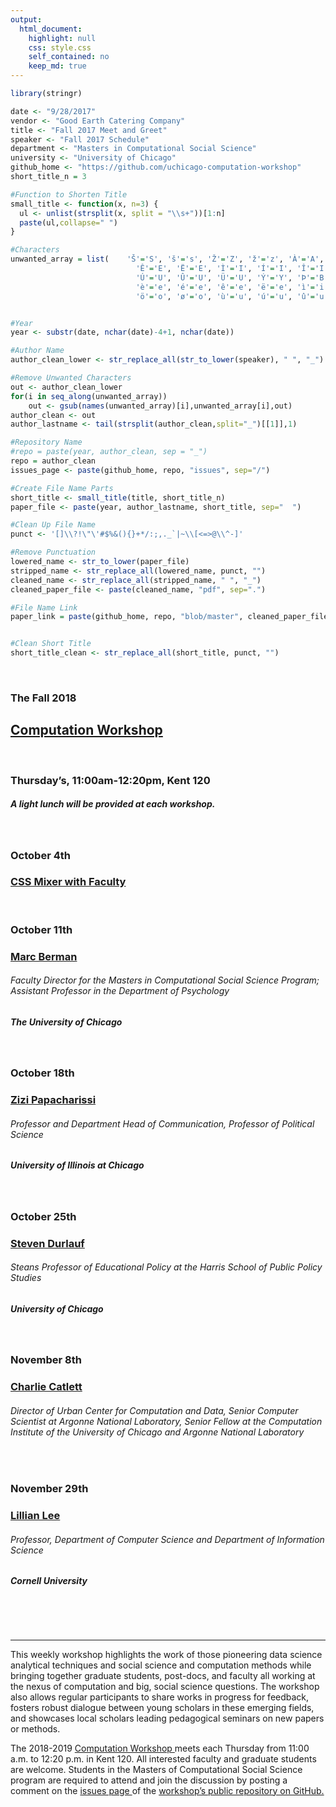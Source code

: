 ```yaml
---
output:
  html_document:
    highlight: null
    css: style.css
    self_contained: no
    keep_md: true
---
```


```r
library(stringr)

date <- "9/28/2017"
vendor <- "Good Earth Catering Company"
title <- "Fall 2017 Meet and Greet"
speaker <- "Fall 2017 Schedule"
department <- "Masters in Computational Social Science"
university <- "University of Chicago"
github_home <- "https://github.com/uchicago-computation-workshop"
short_title_n = 3


```

```r
#Function to Shorten Title
small_title <- function(x, n=3) {
  ul <- unlist(strsplit(x, split = "\\s+"))[1:n]
  paste(ul,collapse=" ")
}

#Characters
unwanted_array = list(    'Š'='S', 'š'='s', 'Ž'='Z', 'ž'='z', 'À'='A', 'Á'='A', 'Â'='A', 'Ã'='A', 'Ä'='A', 'Å'='A', 'Æ'='A', 'Ç'='C', 'È'='E', 'É'='E',
                            'Ê'='E', 'Ë'='E', 'Ì'='I', 'Í'='I', 'Î'='I', 'Ï'='I', 'Ñ'='N', 'Ò'='O', 'Ó'='O', 'Ô'='O', 'Õ'='O', 'Ö'='O', 'Ø'='O', 'Ù'='U',
                            'Ú'='U', 'Û'='U', 'Ü'='U', 'Ý'='Y', 'Þ'='B', 'ß'='Ss', 'à'='a', 'á'='a', 'â'='a', 'ã'='a', 'ä'='a', 'å'='a', 'æ'='a', 'ç'='c',
                            'è'='e', 'é'='e', 'ê'='e', 'ë'='e', 'ì'='i', 'í'='i', 'î'='i', 'ï'='i', 'ð'='o', 'ñ'='n', 'ò'='o', 'ó'='o', 'ô'='o', 'õ'='o',
                            'ö'='o', 'ø'='o', 'ù'='u', 'ú'='u', 'û'='u', 'ý'='y', 'ý'='y', 'þ'='b', 'ÿ'='y' )


#Year
year <- substr(date, nchar(date)-4+1, nchar(date))

#Author Name
author_clean_lower <- str_replace_all(str_to_lower(speaker), " ", "_")

#Remove Unwanted Characters
out <- author_clean_lower
for(i in seq_along(unwanted_array))
    out <- gsub(names(unwanted_array)[i],unwanted_array[i],out)
author_clean <- out
author_lastname <- tail(strsplit(author_clean,split="_")[[1]],1)

#Repository Name
#repo = paste(year, author_clean, sep = "_")
repo = author_clean
issues_page <- paste(github_home, repo, "issues", sep="/")

#Create File Name Parts
short_title <- small_title(title, short_title_n)
paper_file <- paste(year, author_lastname, short_title, sep="  ")

#Clean Up File Name
punct <- '[]\\?!\"\'#$%&(){}+*/:;,._`|~\\[<=>@\\^-]'

#Remove Punctuation
lowered_name <- str_to_lower(paper_file)
stripped_name <- str_replace_all(lowered_name, punct, "")
cleaned_name <- str_replace_all(stripped_name, " ", "_")
cleaned_paper_file <- paste(cleaned_name, "pdf", sep=".")

#File Name Link
paper_link = paste(github_home, repo, "blob/master", cleaned_paper_file, sep="/"  )


#Clean Short Title
short_title_clean <- str_replace_all(short_title, punct, "")

```

<br>

<h3 class=pfblock-header> The Fall 2018 </h3>
<h2 class=pfblock-header4> <a href="https://macss.uchicago.edu/content/computation-workshop"> Computation Workshop </a> </h2>
<br>
<h3 class=pfblock-header3> Thursday's, 11:00am-12:20pm, Kent 120 </h3>
<h5 class=pfblock-header3>A light lunch will be provided at each workshop.</h5>
<br>


<h3 class=pfblock-header4> October 4th </h3>
<h3 class=pfblock-header4><a href="https://macss.uchicago.edu/content/meet-our-faculty-staff"> CSS Mixer with Faculty </a> </h3>
<br>

<h3 class=pfblock-header4> October 11th </h3>
<h3 class=pfblock-header4><a href="https://macss.uchicago.edu/directory/marc-berman"> Marc Berman </a> </h3>
<h6 class=pfblock-header4>Faculty Director for the Masters in Computational Social Science Program; Assistant Professor in the Department of Psychology</h6>
<h5 class=pfblock-header4>The University of Chicago</h5>
<br>

<h3 class=pfblock-header4> October 18th </h3>
<h3 class=pfblock-header4><a href="https://zizi.people.uic.edu/Site/ziziweb.html"> Zizi Papacharissi </a> </h3>
<h6 class=pfblock-header4>Professor and Department Head of Communication, Professor of Political Science</h6>
<h5 class=pfblock-header4>University of Illinois at Chicago</h5>
<br>


<h3 class=pfblock-header4> October 25th </h3>
<h3 class=pfblock-header4><a href="http://home.uchicago.edu/sdurlauf/index.html"> Steven Durlauf </a> </h3>
<h6 class=pfblock-header4>Steans Professor of Educational Policy at the Harris School of Public Policy Studies</h6>
<h5 class=pfblock-header4>University of Chicago</h5>
<br>


<h3 class=pfblock-header4>November 8th </h3>
<h3 class=pfblock-header4><a href="https://www.ci.uchicago.edu/profile/165"> Charlie Catlett </a> </h3>
<h6 class=pfblock-header4>Director of Urban Center for Computation and Data, Senior Computer Scientist at Argonne National Laboratory, Senior Fellow at the Computation Institute of the University of Chicago and Argonne National Laboratory</h6>
<br>


<h3 class=pfblock-header4>November 29th </h3>
<h3 class=pfblock-header4><a href="http://www.cs.cornell.edu/home/llee/"> Lillian Lee </a> </h3>
<h6 class=pfblock-header4>Professor, Department of Computer Science and Department of Information Science</h6>
<h5 class=pfblock-header4>Cornell University</h5>
<br>


<br>

---

<p class=footertext2> This weekly workshop highlights the work of those pioneering data science analytical techniques and social science and computation methods while bringing together graduate students, post-docs, and faculty all working at the nexus of computation and big, social science questions. The workshop also allows regular participants to share works in progress for feedback, fosters robust dialogue between young scholars in these emerging fields, and showcases local scholars leading pedagogical seminars on new papers or methods. </p>

<p class=footertext2> The 2018-2019 <a href="https://macss.uchicago.edu/content/computation-workshop"> Computation Workshop </a> meets each Thursday from 11:00 a.m. to 12:20 p.m. in Kent 120. All interested faculty and graduate students are welcome. Students in the Masters of Computational Social Science program are required to attend and join the discussion by posting a comment on the <a href="https://github.com/uchicago-computation-workshop/README"> issues page </a> of the <a href="https://github.com/uchicago-computation-workshop"> workshop's public repository on GitHub.</a></p>